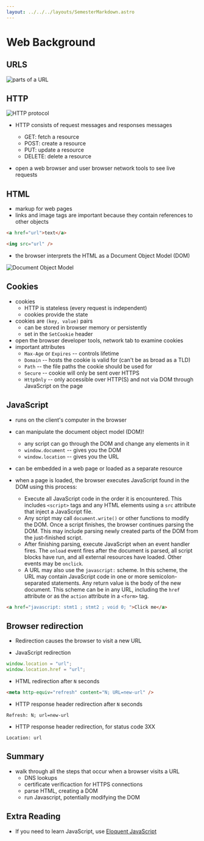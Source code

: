 ```yaml
---
layout: ../../../layouts/SemesterMarkdown.astro
---
```




# Web Background

## URLS

<Image alt="parts of a URL" src={figure_9_1} />

## HTTP

<Image alt="HTTP protocol" src={figure_9_2} />

- HTTP consists of request messages and responses messages

  - GET: fetch a resource
  - POST: create a resource
  - PUT: update a resource
  - DELETE: delete a resource

- open a web browser and user browser network tools to see live requests

## HTML

- markup for web pages
- links and image tags are important because they contain references to other
  objects

```html
<a href="url">text</a>

<img src="url" />
```

- the browser interprets the HTML as a Document Object Model (DOM)

<Image alt="Document Object Model" src={DOM} />

## Cookies

- cookies
  - HTTP is stateless (every request is independent)
  - cookies provide the state
- cookies are `(key, value)` pairs
  - can be stored in browser memory or persistently
  - set in the `SetCookie` header
- open the browser developer tools, network tab to examine cookies
- important attributes
  - `Max-Age` or `Expires` -- controls lifetime
  - `Domain` -- hosts the cookie is valid for (can't be as broad as a TLD)
  - `Path` -- the file paths the cookie should be used for
  - `Secure` -- cookie will only be sent over HTTPS
  - `HttpOnly` -- only accessible over HTTP(S) and not via DOM through
    JavaScript on the page

## JavaScript

- runs on the client's computer in the browser
- can manipulate the document object model (DOM)!
  - any script can go through the DOM and change any elements in it
  - `window.document` -- gives you the DOM
  - `window.location` -- gives you the URL
- can be embedded in a web page or loaded as a separate resource

- when a page is loaded, the browser executes JavaScript found in the DOM using
  this process:

  - Execute all JavaScript code in the order it is encountered. This includes
    `<script>` tags and any HTML elements using a `src` attribute that inject a
    JavaScript file.
  - Any script may call `document.write()` or other functions to modify the DOM.
    Once a script finishes, the browser continues parsing the DOM. This may
    include parsing newly created parts of the DOM from the just-finished
    script.
  - After finishing parsing, execute JavaScript when an event handler fires. The
    `onload` event fires after the document is parsed, all script blocks have
    run, and all external resources have loaded. Other events may be `onclick`.
  - A URL may also use the `javascript:` scheme. In this scheme, the URL may
    contain JavaScript code in one or more semicolon-separated statements. Any
    return value is the body of the new document. This scheme can be in any URL,
    including the `href` attribute or as the `action` attribute in a `<form>`
    tag.

```html
<a href="javascript: stmt1 ; stmt2 ; void 0; ">Click me</a>
```

## Browser redirection

- Redirection causes the browser to visit a new URL

- JavaScript redirection

```javascript
window.location = "url";
window.location.href = "url";
```

- HTML redirection after `N` seconds

```html
<meta http-equiv="refresh" content="N; URL=new-url" />
```

- HTTP response header redirection after `N` seconds

```
Refresh: N; url=new-url
```

- HTTP response header redirection, for status code 3XX

```
Location: url
```

## Summary

- walk through all the steps that occur when a browser visits a URL
  - DNS lookups
  - certificate verificaction for HTTPS connections
  - parse HTML, creating a DOM
  - run Javascript, potentially modifying the DOM

## Extra Reading

- If you need to learn JavaScript, use
  [Eloquent JavaScript](https://eloquentjavascript.net/)
